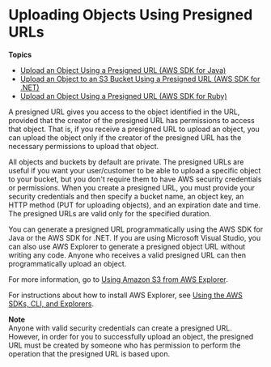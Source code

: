 # Uploading Objects Using Presigned URLs<a name="PresignedUrlUploadObject"></a>

**Topics**
+ [Upload an Object Using a Presigned URL \(AWS SDK for Java\)](PresignedUrlUploadObjectJavaSDK.md)
+ [Upload an Object to an S3 Bucket Using a Presigned URL \(AWS SDK for \.NET\)](UploadObjectPreSignedURLDotNetSDK.md)
+ [Upload an Object Using a Presigned URL \(AWS SDK for Ruby\)](UploadObjectPreSignedURLRubySDK.md)

A presigned URL gives you access to the object identified in the URL, provided that the creator of the presigned URL has permissions to access that object\. That is, if you receive a presigned URL to upload an object, you can upload the object only if the creator of the presigned URL has the necessary permissions to upload that object\. 

All objects and buckets by default are private\. The presigned URLs are useful if you want your user/customer to be able to upload a specific object to your bucket, but you don't require them to have AWS security credentials or permissions\. When you create a presigned URL, you must provide your security credentials and then specify a bucket name, an object key, an HTTP method \(PUT for uploading objects\), and an expiration date and time\. The presigned URLs are valid only for the specified duration\. 

You can generate a presigned URL programmatically using the AWS SDK for Java or the AWS SDK for \.NET\. If you are using Microsoft Visual Studio, you can also use AWS Explorer to generate a presigned object URL without writing any code\. Anyone who receives a valid presigned URL can then programmatically upload an object\.

For more information, go to [Using Amazon S3 from AWS Explorer](https://docs.aws.amazon.com/AWSToolkitVS/latest/UserGuide/using-s3.html)\. 

For instructions about how to install AWS Explorer, see [Using the AWS SDKs, CLI, and Explorers](UsingAWSSDK.md)\.

**Note**  
Anyone with valid security credentials can create a presigned URL\. However, in order for you to successfully upload an object, the presigned URL must be created by someone who has permission to perform the operation that the presigned URL is based upon\.